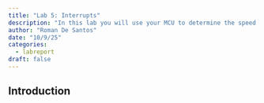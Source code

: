 ```yaml
---
title: "Lab 5: Interrupts"
description: "In this lab you will use your MCU to determine the speed of a motor by reading from a quadrature encoder using interrupts."
author: "Roman De Santos"
date: "10/9/25"
categories:
  - labreport
draft: false
---
```


## Introduction